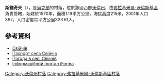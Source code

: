 {{coord|50|52|4|N|24|33|24|E|scale:30000|display=title}}

'''斯維奇夫'''（{{lang-uk|Свійчів}}），是[[烏克蘭|烏克蘭]]的村落，位於該國西部[[沃倫州|沃倫州]]，由[[弗拉基米爾-沃倫斯基區|弗拉基米爾-沃倫斯基區]]負責管轄，始建於1570年，面積1.19平方公里，海拔高度215米，2001年人口397，人口密度每平方公里333.61人。

==參考資料==
*[http://gska2.rada.gov.ua/pls/z7502/A005?rdat1=21.03.2008&rf7571=4687 Свійчів]{{dead link|date=2018年3月 |bot=InternetArchiveBot |fix-attempted=yes }}
* [https://web.archive.org/web/20140314194244/http://www.vvadm.gov.ua/ukr/miscevi%20rady/galuniv.html Паспорт села Свійчів]
* [http://weather.in.ua/volynskaja/23398 Погода в селі Свійчів] {{Wayback|url=http://weather.in.ua/volynskaja/23398 |date=20120531161439 }}
* [https://web.archive.org/web/20100125080655/http://old.iforma.com.ua/classifiers/uk/koatuu Інформаційний портал iForma]

[[Category:沃倫州村落|Category:沃倫州村落]]
[[Category:弗拉基米爾-沃倫斯基區村落|Category:弗拉基米爾-沃倫斯基區村落]]


{{Volyn-geo-stub}}